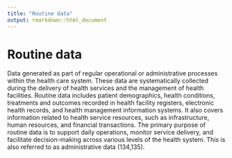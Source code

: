 ```yaml
---
title: "Routine data"
output: rmarkdown::html_document
---
```


# Routine data

Data generated as part of regular  operational or administrative processes  within the health care  system. These  data are systematically collected during  the delivery of health services and the  management of health  facilities. Routine   data includes patient  demographics,  health  conditions, treatments and   outcomes recorded in health facility   registers, electronic health  records, and  health management information  systems.  It also covers information related to health  service  resources, such as  infrastructure,   human  resources, and financial   transactions. The primary purpose of  routine data is to support daily  operations,  monitor service  delivery, and facilitate    decision-making across various levels of  the health  system. This is also referred to  as administrative data (134,135).
